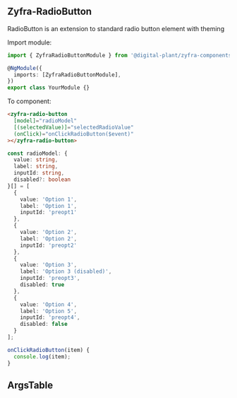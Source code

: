 
## Zyfra-RadioButton

<Subtitle>RadioButton is an extension to standard radio button element with theming</Subtitle>

Import module:

```typescript
import { ZyfraRadioButtonModule } from '@digital-plant/zyfra-components';

@NgModule({
  imports: [ZyfraRadioButtonModule],
})
export class YourModule {}
```

To component:

```html
<zyfra-radio-button
  [model]="radioModel"
  [(selectedValue)]="selectedRadioValue"
  (onClick)="onClickRadioButton($event)"
></zyfra-radio-button>
```

```typescript
const radioModel: {
  value: string,
  label: string,
  inputId: string,
  disabled?: boolean
}[] = [
  {
    value: 'Option 1',
    label: 'Option 1',
    inputId: 'preopt1'
  },
  {
    value: 'Option 2',
    label: 'Option 2',
    inputId: 'preopt2'
  },
  {
    value: 'Option 3',
    label: 'Option 3 (disabled)',
    inputId: 'preopt3',
    disabled: true
  },
  {
    value: 'Option 4',
    label: 'Option 5',
    inputId: 'preopt4',
    disabled: false
  }
];

onClickRadioButton(item) {
  console.log(item);
}
```

## ArgsTable

<ArgsTable of={ZyfraRadioButtonComponent} />
